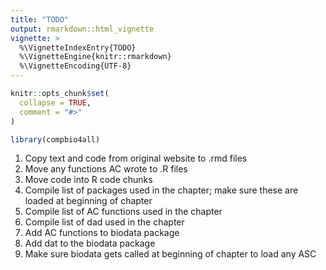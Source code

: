 ```yaml
---
title: "TODO"
output: rmarkdown::html_vignette
vignette: >
  %\VignetteIndexEntry{TODO}
  %\VignetteEngine{knitr::rmarkdown}
  %\VignetteEncoding{UTF-8}
---
```


```r
knitr::opts_chunk$set(
  collapse = TRUE,
  comment = "#>"
)
```

```r
library(compbio4all)
```



1. Copy text and code from original website to .rmd files
1. Move any functions AC wrote to .R files
1. Move code into R code chunks
1. Compile list of packages used in the chapter; make sure these are loaded at beginning of chapter
1. Compile list of AC functions used in the chapter
1. Compile list of dad used in the chapter
1. Add AC functions to biodata package
1. Add dat to the biodata package
1. Make sure biodata gets called at beginning of chapter to load any ASC

